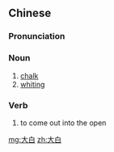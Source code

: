 ==Chinese==
{{zh-forms}}

===Pronunciation===
{{zh-pron
|m=dàbái
|cat=n,v
}}

===Noun===
{{zh-noun}}

# [[chalk]]
# [[whiting]]

===Verb===
{{zh-verb}}

# to come out into the open

[[mg:大白]]
[[zh:大白]]
